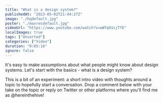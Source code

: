 ```yaml
---
title: "What is a design system?"
publishedAt: "2023-05-02T21:44:27Z"
image: "./hqdefault.jpg"
poster: "./maxresdefault.jpg"
videoUrl: "https://www.youtube.com/watch?v=wWfq91sjTfE"
localImages: true
tags: ["Unsorted"]
categories: ["Video"]
duration: "0:05:16"
ignore: false
---
```


It's easy to make assumptions about what people might know about design systems. Let's start with the basics - what is a design system?

This is a bit of an experiment: a short intro video with thoughts around a topic to hopefully start a conversation. Drop a comment below with your take on the topic or reply on Twitter or other platforms where you'll find me as @hereinthehive!
